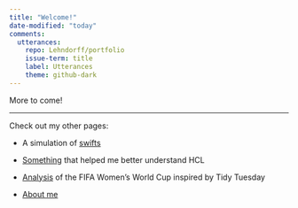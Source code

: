```yaml
---
title: "Welcome!"
date-modified: "today"
comments: 
  utterances:
    repo: Lehndorff/portfolio
    issue-term: title
    label: Utterances
    theme: github-dark
---
```


More to come!

------------------------------------------------------------------------

Check out my other pages:

-   A simulation of [swifts](https://lehndorff.github.io/portfolio/page1.html)

-   [Something](https://lehndorff.github.io/portfolio/what_is_hcl.html) that helped me better understand HCL

-   [Analysis](https://lehndorff.github.io/portfolio/tidy_wwc.html) of the FIFA Women's World Cup inspired by Tidy Tuesday

-   [About me](https://lehndorff.github.io/portfolio/about.html)

